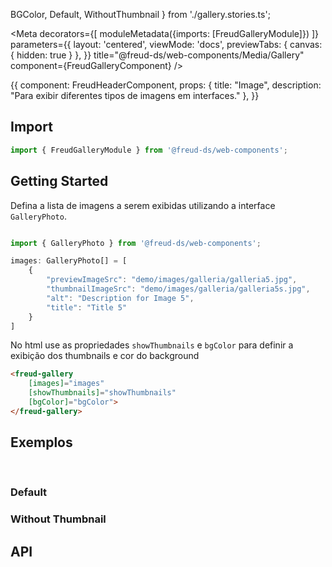   BGColor,
  Default,
  WithoutThumbnail
} from './gallery.stories.ts';

<Meta
  decorators={[
    moduleMetadata({imports: [FreudGalleryModule]})
  ]}
  parameters={{
    layout: 'centered',
    viewMode: 'docs',
    previewTabs: {
      canvas: { hidden: true }
    },
  }}
  title="@freud-ds/web-components/Media/Gallery"
  component={FreudGalleryComponent}
/>

<Story name="Storyname-hidden">
  {{
    component: FreudHeaderComponent,
    props: {
      title: "Image",
      description: "Para exibir diferentes tipos de imagens em interfaces."
    },
  }}
</Story>

## <a id="importing"></a>Import

```ts
import { FreudGalleryModule } from '@freud-ds/web-components';
```

## Getting Started

Defina a lista de imagens a serem exibidas utilizando a interface `GalleryPhoto`.
```ts

import { GalleryPhoto } from '@freud-ds/web-components';

images: GalleryPhoto[] = [
    {
        "previewImageSrc": "demo/images/galleria/galleria5.jpg",
        "thumbnailImageSrc": "demo/images/galleria/galleria5s.jpg",
        "alt": "Description for Image 5",
        "title": "Title 5"
    }
]

```

No html use as propriedades `showThumbnails` e `bgColor` para definir a exibição dos thumbnails e cor do background
```html
<freud-gallery
    [images]="images"
    [showThumbnails]="showThumbnails"
    [bgColor]="bgColor">
</freud-gallery>
```

## <a id="exemplos"></a>Exemplos
<br />

### Default
<Canvas>
  <Story story={Default}/>
</Canvas>

### Without Thumbnail
<Canvas>
  <Story story={WithoutThumbnail}/>
</Canvas>

[//]: # (### BgColor)

[//]: # (<Canvas style={{ backgroundColor: '#241249' }}>)

[//]: # (  <Story story={BgColor}/>)

[//]: # (</Canvas>)

## <a id="api"></a>API

<ArgsTable of={FreudGalleryComponent} />
